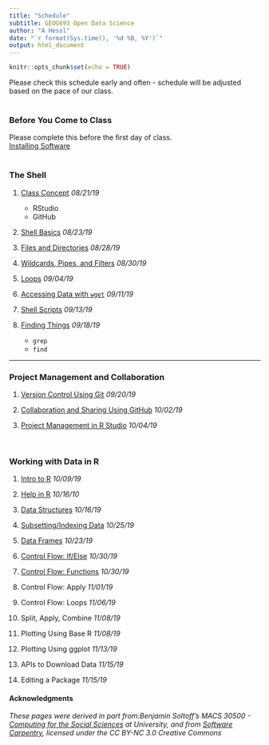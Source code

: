 ```yaml
---
title: "Schedule"
subtitle: GEOG693 Open Data Science
author: "A Hessl"
date: "`r format(Sys.time(), '%d %B, %Y')`"
output: html_document
---
```


```r
knitr::opts_chunk$set(echo = TRUE)
```
Please check this schedule early and often - schedule will be adjusted based on the pace of our class.  
<br/>

### __Before You Come to Class__  
Please complete this before the first day of class.  
[Installing Software](./lectures/InstallingSoftware.html)    
<br/>

### __The Shell__

1) [Class Concept](./lectures/ClassConcept.html) _08/21/19_  
    + RStudio  
    + GitHub  

2) [Shell Basics](./lectures/ShellBasics.html) _08/23/19_   

4) [Files and Directories](./lectures/FilesDirectories.html) _08/28/19_  

5) [Wildcards, Pipes, and Filters](./lectures/WildcardsPipesFilters.html) _08/30/19_   

6) [Loops](./lectures/Loops.html) _09/04/19_  

7) [Accessing Data with `wget`](./lectures/wget.html)  _09/11/19_  

8) [Shell Scripts](./lectures/ShellScripts.html) _09/13/19_  

9) [Finding Things](./lectures/Find_grep.html)  _09/18/19_
    + `grep`  
    + `find`  


***  

### __Project Management and Collaboration__

1) [Version Control Using Git](./lectures/Git.html) _09/20/19_

2) [Collaboration and Sharing Using GitHub](./lectures/GitHub.html) _10/02/19_

3) [Project Management in R Studio](./lectures/RStudioProjMan.html) _10/04/19_

<br/>

### __Working with Data in R__  

1) [Intro to R](./lectures/RIntro.html) _10/09/19_

2) [Help in R](./lectures/RHelp.html) _10/16/10_

2) [Data Structures](./lectures/RDataStructures.html)  _10/16/19_

2) [Subsetting/Indexing Data](./lectures/RSubsetting.html)  _10/25/19_

3) [Data Frames](./lectures/RDataframes.html)  _10/23/19_

4) [Control Flow: If/Else](../lectures/RIfElse.html)  _10/30/19_

5) [Control Flow: Functions](../lectures/RFunctions.html) _10/30/19_

6) Control Flow: Apply  _11/01/19_

6) Control Flow: Loops  _11/06/19_

7) Split, Apply, Combine  _11/08/19_

8) Plotting Using Base R  _11/08/19_

9) Plotting Using ggplot  _11/13/19_

10) APIs to Download Data  _11/15/19_

11) Editing a Package  _11/15/19_

#### __Acknowledgments__
_These pages were derived in part from:Benjamin Soltoff's MACS 30500 - [Computing for the Social Sciences](https://cfss.uchicago.edu/) at University, and from [Software Carpentry](software-carpentry.org), licensed under the CC BY-NC 3.0 Creative Commons_


